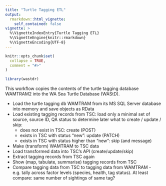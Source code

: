 ```yaml
---
title: "Turtle Tagging ETL"
output: 
  rmarkdown::html_vignette:
    self_contained: false
vignette: >
  %\VignetteIndexEntry{Turtle Tagging ETL}
  %\VignetteEngine{knitr::rmarkdown}
  %\VignetteEncoding{UTF-8}
---
```


```r
knitr::opts_chunk$set(
  collapse = TRUE,
  comment = "#>"
)
```

```r
library(wastdr)
```

This workflow copies the contents of the turtle tagging database WAMTRAM2 into
the WA Sea Turtle Database (WAStD).

* Load the turtle tagging db WAMTRAM from its MS SQL Server database into memory 
  and save objects as RData
* Load existing tagging records from TSC: load only a minimal set of 
  source, source ID, QA status to determine later what to create / update / skip:
  * does not exist in TSC: create (POST)
  * exists in TSC with status "new": update (PATCH)
  * exists in TSC with status higher than "new": skip (and message)
* Make (transform) WAMTRAM to TSC data
* Load transformed data into TSC's API (create/update/skip)
* Extract tagging records from TSC again
* Show (map, tabulate, summarise) tagging records from TSC
* Compare tagging data from TSC to tagging data from WAMTRAM - 
  e.g. tally across factor levels (species, health, tag status). 
  At least compare: same number of sightings of same tag?


